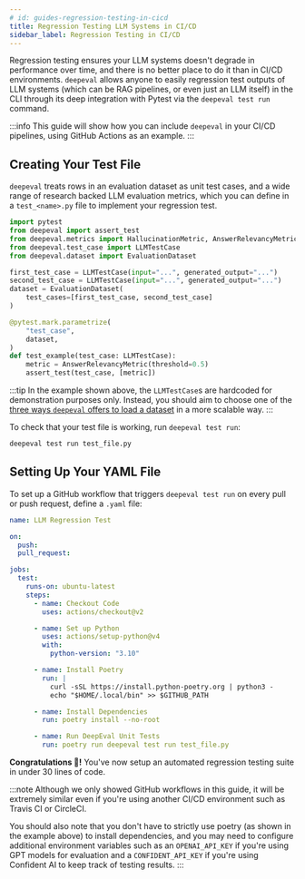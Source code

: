 ```yaml
---
# id: guides-regression-testing-in-cicd
title: Regression Testing LLM Systems in CI/CD
sidebar_label: Regression Testing in CI/CD
---
```


<head>
  <link
    rel="canonical"
    href="https://deepeval.com/guides/guides-regression-testing-in-cicd"
  />
</head>

Regression testing ensures your LLM systems doesn't degrade in performance over time, and there is no better place to do it than in CI/CD environments. `deepeval` allows anyone to easily regression test outputs of LLM systems (which can be RAG pipelines, or even just an LLM itself) in the CLI through its deep integration with Pytest via the `deepeval test run` command.

:::info
This guide will show how you can include `deepeval` in your CI/CD pipelines, using GitHub Actions as an example.
:::

## Creating Your Test File

`deepeval` treats rows in an evaluation dataset as unit test cases, and a wide range of research backed LLM evaluation metrics, which you can define in a `test_<name>.py` file to implement your regression test.

```python title="test_file.py"
import pytest
from deepeval import assert_test
from deepeval.metrics import HallucinationMetric, AnswerRelevancyMetric
from deepeval.test_case import LLMTestCase
from deepeval.dataset import EvaluationDataset

first_test_case = LLMTestCase(input="...", generated_output="...")
second_test_case = LLMTestCase(input="...", generated_output="...")
dataset = EvaluationDataset(
    test_cases=[first_test_case, second_test_case]
)

@pytest.mark.parametrize(
    "test_case",
    dataset,
)
def test_example(test_case: LLMTestCase):
    metric = AnswerRelevancyMetric(threshold=0.5)
    assert_test(test_case, [metric])
```

:::tip
In the example shown above, the `LLMTestCase`s are hardcoded for demonstration purposes only. Instead, you should aim to choose one of the [three ways `deepeval` offers to load a dataset](/docs/evaluation-datasets#load-an-existing-dataset) in a more scalable way.
:::

To check that your test file is working, run `deepeval test run`:

```bash
deepeval test run test_file.py
```

## Setting Up Your YAML File

To set up a GitHub workflow that triggers `deepeval test run` on every pull or push request, define a `.yaml` file:

```yaml title=".github/workflows/regression.yml"
name: LLM Regression Test

on:
  push:
  pull_request:

jobs:
  test:
    runs-on: ubuntu-latest
    steps:
      - name: Checkout Code
        uses: actions/checkout@v2

      - name: Set up Python
        uses: actions/setup-python@v4
        with:
          python-version: "3.10"

      - name: Install Poetry
        run: |
          curl -sSL https://install.python-poetry.org | python3 -
          echo "$HOME/.local/bin" >> $GITHUB_PATH

      - name: Install Dependencies
        run: poetry install --no-root

      - name: Run DeepEval Unit Tests
        run: poetry run deepeval test run test_file.py
```

**Congratulations 🎉!** You've now setup an automated regression testing suite in under 30 lines of code.

:::note
Although we only showed GitHub workflows in this guide, it will be extremely similar even if you're using another CI/CD environment such as Travis CI or CircleCI.

You should also note that you don't have to strictly use poetry (as shown in the example above) to install dependencies, and you may need to configure additional environment variables such as an `OPENAI_API_KEY` if you're using GPT models for evaluation and a `CONFIDENT_API_KEY` if you're using Confident AI to keep track of testing results.
:::
